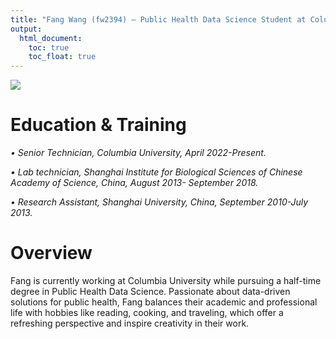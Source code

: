 ```yaml
---
title: "Fang Wang (fw2394) – Public Health Data Science Student at Columbia University"
output: 
  html_document:
    toc: true
    toc_float: true
---
```


![](images/CV_photo.jpeg)


# Education & Training


*• Senior Technician, Columbia University, April 2022-Present.*

*• Lab technician, Shanghai Institute for Biological Sciences of Chinese Academy of Science, China, August 2013- September 2018.*

*• Research Assistant, Shanghai University, China, September 2010-July 2013.*



# Overview


Fang is currently working at Columbia University while pursuing a half-time degree in Public Health Data Science. Passionate about data-driven solutions for public health, Fang balances their academic and professional life with hobbies like reading, cooking, and traveling, which offer a refreshing perspective and inspire creativity in their work.




